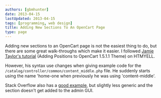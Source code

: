 ```yaml
---
authors: [gbmhunter]
date: 2013-04-15
lastUpdated: 2013-04-15
tags: [programming, web design]
title: Adding New Sections To An OpenCart Page
type: page
---
```


Adding new sections to an OpenCart page is not the easiest thing to do, but there are some great walk-throughs which make it easier. I followed [Jamie Taylor's tutorial](http://forum.opencart.com/viewforum.php?f=23) (Adding Positions to OpenCart 1.5.1.1 Theme) on HTMYELL.

However, his syntax use changes when giving example code for the `/catalog/controller/common/content_middle.php` file. He suddenly starts using the name 'home-one when previously he was using 'content-middle'.

Stack Overflow also has a [good example](http://stackoverflow.com/questions/7421790/opencart-1-5-how-to-add-module-in-a-header), but slightly less generic and the section doesn't get added to the admin GUI.
